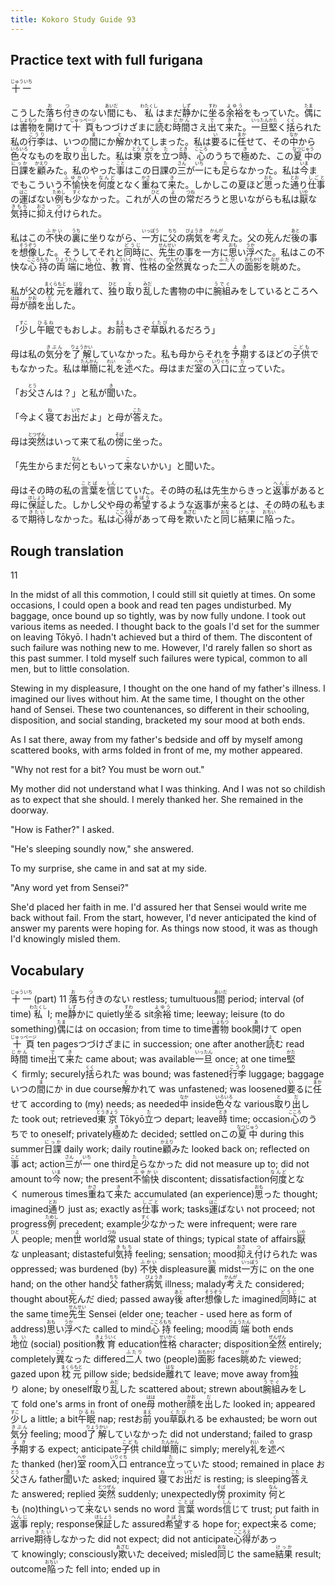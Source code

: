 ```yaml
---
title: Kokoro Study Guide 93
---
```


## Practice text with full furigana

<p>
<ruby><rb>十一</rb><rt>じゅういち</rt></ruby>
</p>

<p>
こうした<ruby><rb>落</rb><rt>お</rt></ruby>ち<ruby><rb>付</rb><rt>つ</rt></ruby>きのない<ruby><rb>間</rb><rt>あいだ</rt></ruby>にも、<ruby><rb>私</rb><rt>わたくし</rt></ruby>はまだ<ruby><rb>静</rb><rt>しず</rt></ruby>かに<ruby><rb>坐</rb><rt>すわ</rt></ruby>る<ruby><rb>余裕</rb><rt>よゆう</rt></ruby>をもっていた。<ruby><rb>偶</rb><rt>たま</rt></ruby>には<ruby><rb>書物</rb><rt>しょもつ</rt></ruby>を<ruby><rb>開</rb><rt>あ</rt></ruby>けて<ruby><rb>十頁</rb><rt>じゅっページ</rt></ruby>もつづけざまに<ruby><rb>読</rb><rt>よ</rt></ruby>む<ruby><rb>時間</rb><rt>じかん</rt></ruby>さえ<ruby><rb>出</rb><rt>で</rt></ruby>て<ruby><rb>来</rb><rt>き</rt></ruby>た。<ruby><rb>一旦</rb><rt>いったん</rt></ruby><ruby><rb>堅</rb><rt>かた</rt></ruby>く<ruby><rb>括</rb><rt>くく</rt></ruby>られた私の<ruby><rb>行李</rb><rt>こうり</rt></ruby>は、いつの<ruby><rb>間</rb><rt>ま</rt></ruby>にか<ruby><rb>解</rb><rt>と</rt></ruby>かれてしまった。私は<ruby><rb>要</rb><rt>い</rt></ruby>るに<ruby><rb>任</rb><rt>まか</rt></ruby>せて、その<ruby><rb>中</rb><rt>なか</rt></ruby>から<ruby><rb>色々</rb><rt>いろいろ</rt></ruby>なものを<ruby><rb>取</rb><rt>と</rt></ruby>り<ruby><rb>出</rb><rt>だ</rt></ruby>した。私は<ruby><rb>東京</rb><rt>とうきょう</rt></ruby>を<ruby><rb>立</rb><rt>た</rt></ruby>つ<ruby><rb>時</rb><rt>とき</rt></ruby>、<ruby><rb>心</rb><rt>こころ</rt></ruby>のうちで<ruby><rb>極</rb><rt>き</rt></ruby>めた、この<ruby><rb>夏中</rb><rt>なつじゅう</rt></ruby>の<ruby><rb>日課</rb><rt>にっか</rt></ruby>を<ruby><rb>顧</rb><rt>かえり</rt></ruby>みた。私のやった<ruby><rb>事</rb><rt>こと</rt></ruby>はこの日課の<ruby><rb>三</rb><rt>さん</rt></ruby>が<ruby><rb>一</rb><rt>いち</rt></ruby>にも<ruby><rb>足</rb><rt>た</rt></ruby>らなかった。私は<ruby><rb>今</rb><rt>いま</rt></ruby>までもこういう<ruby><rb>不愉快</rb><rt>ふゆかい</rt></ruby>を<ruby><rb>何度</rb><rt>なんど</rt></ruby>となく<ruby><rb>重</rb><rt>かさ</rt></ruby>ねて<ruby><rb>来</rb><rt>き</rt></ruby>た。しかしこの夏ほど<ruby><rb>思</rb><rt>おも</rt></ruby>った<ruby><rb>通</rb><rt>とお</rt></ruby>り<ruby><rb>仕事</rb><rt>しごと</rt></ruby>の<ruby><rb>運</rb><rt>はこ</rt></ruby>ばない<ruby><rb>例</rb><rt>ためし</rt></ruby>も<ruby><rb>少</rb><rt>すく</rt></ruby>なかった。これが<ruby><rb>人</rb><rt>ひと</rt></ruby>の<ruby><rb>世</rb><rt>よ</rt></ruby>の<ruby><rb>常</rb><rt>つね</rt></ruby>だろうと思いながらも私は<ruby><rb>厭</rb><rt>いや</rt></ruby>な<ruby><rb>気持</rb><rt>きもち</rt></ruby>に<ruby><rb>抑</rb><rt>おさ</rt></ruby>え<ruby><rb>付</rb><rt>つ</rt></ruby>けられた。
</p>

<p>
私はこの<ruby><rb>不快</rb><rt>ふかい</rt></ruby>の<ruby><rb>裏</rb><rt>うち</rt></ruby>に坐りながら、<ruby><rb>一方</rb><rt>いっぽう</rt></ruby>に<ruby><rb>父</rb><rt>ちち</rt></ruby>の<ruby><rb>病気</rb><rt>びょうき</rt></ruby>を<ruby><rb>考</rb><rt>かんが</rt></ruby>えた。父の<ruby><rb>死</rb><rt>し</rt></ruby>んだ<ruby><rb>後</rb><rt>あと</rt></ruby>の事を<ruby><rb>想像</rb><rt>そうぞう</rt></ruby>した。そうしてそれと<ruby><rb>同時</rb><rt>どうじ</rt></ruby>に、<ruby><rb>先生</rb><rt>せんせい</rt></ruby>の事を一方に<ruby><rb>思</rb><rt>おも</rt></ruby>い<ruby><rb>浮</rb><rt>うか</rt></ruby>べた。私はこの不快な<ruby><rb>心持</rb><rt>こころもち</rt></ruby>の<ruby><rb>両端</rb><rt>りょうたん</rt></ruby>に<ruby><rb>地位</rb><rt>ちい</rt></ruby>、<ruby><rb>教育</rb><rt>きょういく</rt></ruby>、<ruby><rb>性格</rb><rt>せいかく</rt></ruby>の<ruby><rb>全然</rb><rt>ぜんぜん</rt></ruby><ruby><rb>異</rb><rt>こと</rt></ruby>なった<ruby><rb>二人</rb><rt>ふたり</rt></ruby>の<ruby><rb>面影</rb><rt>おもかげ</rt></ruby>を<ruby><rb>眺</rb><rt>なが</rt></ruby>めた。
</p>

<p>
私が父の<ruby><rb>枕元</rb><rt>まくらもと</rt></ruby>を<ruby><rb>離</rb><rt>はな</rt></ruby>れて、<ruby><rb>独</rb><rt>ひと</rt></ruby>り<ruby><rb>取</rb><rt>と</rt></ruby>り<ruby><rb>乱</rb><rt>みだ</rt></ruby>した書物の中に<ruby><rb>腕組</rb><rt>うでぐ</rt></ruby>みをしているところへ<ruby><rb>母</rb><rt>はは</rt></ruby>が<ruby><rb>顔</rb><rt>かお</rt></ruby>を<ruby><rb>出</rb><rt>だ</rt></ruby>した。
</p>

<p>
「<ruby><rb>少</rb><rt>すこ</rt></ruby>し<ruby><rb>午眠</rb><rt>ひるね</rt></ruby>でもおしよ。お<ruby><rb>前</rb><rt>まえ</rt></ruby>もさぞ<ruby><rb>草臥</rb><rt>くたび</rt></ruby>れるだろう」
</p>

<p>
母は私の<ruby><rb>気分</rb><rt>きぶん</rt></ruby>を<ruby><rb>了解</rb><rt>りょうかい</rt></ruby>していなかった。私も母からそれを<ruby><rb>予期</rb><rt>よき</rt></ruby>するほどの<ruby><rb>子供</rb><rt>こども</rt></ruby>でもなかった。私は<ruby><rb>単簡</rb><rt>たんかん</rt></ruby>に<ruby><rb>礼</rb><rt>れい</rt></ruby>を<ruby><rb>述</rb><rt>の</rt></ruby>べた。母はまだ<ruby><rb>室</rb><rt>へや</rt></ruby>の<ruby><rb>入口</rb><rt>いりぐち</rt></ruby>に<ruby><rb>立</rb><rt>た</rt></ruby>っていた。
</p>

<p>
「お<ruby><rb>父</rb><rt>とう</rt></ruby>さんは？」と私が<ruby><rb>聞</rb><rt>き</rt></ruby>いた。
</p>

<p>
「今よく<ruby><rb>寝</rb><rt>ね</rt></ruby>てお<ruby><rb>出</rb><rt>いで</rt></ruby>だよ」と母が<ruby><rb>答</rb><rt>こた</rt></ruby>えた。
</p>

<p>
母は<ruby><rb>突然</rb><rt>とつぜん</rt></ruby>はいって来て私の<ruby><rb>傍</rb><rt>そば</rt></ruby>に坐った。
</p>

<p>
「先生からまだ<ruby><rb>何</rb><rt>なん</rt></ruby>ともいって<ruby><rb>来</rb><rt>こ</rt></ruby>ないかい」と聞いた。
</p>

<p>
母はその時の私の<ruby><rb>言葉</rb><rt>ことば</rt></ruby>を<ruby><rb>信</rb><rt>しん</rt></ruby>じていた。その時の私は先生からきっと<ruby><rb>返事</rb><rt>へんじ</rt></ruby>があると母に<ruby><rb>保証</rb><rt>ほしょう</rt></ruby>した。しかし父や母の<ruby><rb>希望</rb><rt>きぼう</rt></ruby>するような返事が<ruby><rb>来</rb><rt>く</rt></ruby>るとは、その時の私もまるで<ruby><rb>期待</rb><rt>きたい</rt></ruby>しなかった。私は<ruby><rb>心得</rb><rt>こころえ</rt></ruby>があって母を<ruby><rb>欺</rb><rt>あざむ</rt></ruby>いたと<ruby><rb>同</rb><rt>おな</rt></ruby>じ<ruby><rb>結果</rb><rt>けっか</rt></ruby>に<ruby><rb>陥</rb><rt>おちい</rt></ruby>った。
</p>


## Rough translation

11

In the midst of all this commotion, I could still sit quietly at times. On some occasions, I could open a book and read ten pages undisturbed. My baggage, once bound up so tightly, was by now fully undone. I took out various items as needed. I thought back to the goals I'd set for the summer on leaving Tōkyō. I hadn't achieved but a third of them. The discontent of such failure was nothing new to me. However, I'd rarely fallen so short as this past summer. I told myself such failures were typical, common to all men, but to little consolation.

Stewing in my displeasure, I thought on the one hand of my father's illness. I imagined our lives without him. At the same time, I thought on the other hand of Sensei. These two countenances, so different in their schooling, disposition, and social standing, bracketed my sour mood at both ends.

As I sat there, away from my father's bedside and off by myself among scattered books, with arms folded in front of me, my mother appeared.

"Why not rest for a bit? You must be worn out."

My mother did not understand what I was thinking. And I was not so childish as to expect that she should. I merely thanked her. She remained in the doorway.

"How is Father?" I asked.

"He's sleeping soundly now," she answered.

To my surprise, she came in and sat at my side.

"Any word yet from Sensei?"

She'd placed her faith in me. I'd assured her that Sensei would write me back without fail. From the start, however, I'd never anticipated the kind of answer my parents were hoping for. As things now stood, it was as though I'd knowingly misled them.


## Vocabulary

<p>
<span class="vocabstudy"><ruby><rb>十一</rb><rt>じゅういち</rt></ruby>&nbsp;(part) 11</span>
<span class="vocabstudy"><ruby><rb>落</rb><rt>お</rt></ruby>ち<ruby><rb>付</rb><rt>つ</rt></ruby>きのない&nbsp;restless; tumultuous</span><span class="vocabstudy"><ruby><rb>間</rb><rt>あいだ</rt></ruby>&nbsp;period; interval (of time)</span><span class="vocabstudy"><ruby><rb>私</rb><rt>わたくし</rt></ruby>&nbsp;I; me</span><span class="vocabstudy"><ruby><rb>静</rb><rt>しず</rt></ruby>かに&nbsp;quietly</span><span class="vocabstudy"><ruby><rb>坐</rb><rt>すわ</rt></ruby>る&nbsp;sit</span><span class="vocabstudy"><ruby><rb>余裕</rb><rt>よゆう</rt></ruby>&nbsp;time; leeway; leisure (to do something)</span><span class="vocabstudy"><ruby><rb>偶</rb><rt>たま</rt></ruby>には&nbsp;on occasion; from time to time</span><span class="vocabstudy"><ruby><rb>書物</rb><rt>しょもつ</rt></ruby>&nbsp;book</span><span class="vocabstudy"><ruby><rb>開</rb><rt>あ</rt></ruby>けて&nbsp;open</span><span class="vocabstudy"><ruby><rb>十頁</rb><rt>じゅっページ</rt></ruby>&nbsp;ten pages</span><span class="vocabstudy">つづけざまに&nbsp;in succession; one after another</span><span class="vocabstudy"><ruby><rb>読</rb><rt>よ</rt></ruby>む&nbsp;read</span><span class="vocabstudy"><ruby><rb>時間</rb><rt>じかん</rt></ruby>&nbsp;time</span><span class="vocabstudy"><ruby><rb>出</rb><rt>で</rt></ruby>て<ruby><rb>来</rb><rt>き</rt></ruby>た&nbsp;came about; was available</span><span class="vocabstudy"><ruby><rb>一旦</rb><rt>いったん</rt></ruby>&nbsp;once; at one time</span><span class="vocabstudy"><ruby><rb>堅</rb><rt>かた</rt></ruby>く&nbsp;firmly; securely</span><span class="vocabstudy"><ruby><rb>括</rb><rt>くく</rt></ruby>られた&nbsp;was bound; was fastened</span><span class="vocabstudy"><ruby><rb>行李</rb><rt>こうり</rt></ruby>&nbsp;luggage; baggage</span><span class="vocabstudy">いつの<ruby><rb>間</rb><rt>ま</rt></ruby>にか&nbsp;in due course</span><span class="vocabstudy"><ruby><rb>解</rb><rt>と</rt></ruby>かれて&nbsp;was unfastened; was loosened</span><span class="vocabstudy"><ruby><rb>要</rb><rt>い</rt></ruby>るに<ruby><rb>任</rb><rt>まか</rt></ruby>せて&nbsp;according to (my) needs; as needed</span><span class="vocabstudy"><ruby><rb>中</rb><rt>なか</rt></ruby>&nbsp;inside</span><span class="vocabstudy"><ruby><rb>色々</rb><rt>いろいろ</rt></ruby>な&nbsp;various</span><span class="vocabstudy"><ruby><rb>取</rb><rt>と</rt></ruby>り<ruby><rb>出</rb><rt>だ</rt></ruby>した&nbsp;took out; retrieved</span><span class="vocabstudy"><ruby><rb>東京</rb><rt>とうきょう</rt></ruby>&nbsp;Tōkyō</span><span class="vocabstudy"><ruby><rb>立</rb><rt>た</rt></ruby>つ&nbsp;depart; leave</span><span class="vocabstudy"><ruby><rb>時</rb><rt>とき</rt></ruby>&nbsp;time; occasion</span><span class="vocabstudy"><ruby><rb>心</rb><rt>こころ</rt></ruby>のうちで&nbsp;to oneself; privately</span><span class="vocabstudy"><ruby><rb>極</rb><rt>き</rt></ruby>めた&nbsp;decided; settled on</span><span class="vocabstudy">この<ruby><rb>夏中</rb><rt>なつじゅう</rt></ruby>&nbsp;during this summer</span><span class="vocabstudy"><ruby><rb>日課</rb><rt>にっか</rt></ruby>&nbsp;daily work; daily routine</span><span class="vocabstudy"><ruby><rb>顧</rb><rt>かえり</rt></ruby>みた&nbsp;looked back on; reflected on</span><span class="vocabstudy"><ruby><rb>事</rb><rt>こと</rt></ruby>&nbsp;act; action</span><span class="vocabstudy"><ruby><rb>三</rb><rt>さん</rt></ruby>が<ruby><rb>一</rb><rt>いち</rt></ruby>&nbsp;one third</span><span class="vocabstudy"><ruby><rb>足</rb><rt>た</rt></ruby>らなかった&nbsp;did not measure up to; did not amount to</span><span class="vocabstudy"><ruby><rb>今</rb><rt>いま</rt></ruby>&nbsp;now; the present</span><span class="vocabstudy"><ruby><rb>不愉快</rb><rt>ふゆかい</rt></ruby>&nbsp;discontent; dissatisfaction</span><span class="vocabstudy"><ruby><rb>何度</rb><rt>なんど</rt></ruby>となく&nbsp;numerous times</span><span class="vocabstudy"><ruby><rb>重</rb><rt>かさ</rt></ruby>ねて<ruby><rb>来</rb><rt>き</rt></ruby>た&nbsp;accumulated (an experience)</span><span class="vocabstudy"><ruby><rb>思</rb><rt>おも</rt></ruby>った&nbsp;thought; imagined</span><span class="vocabstudy"><ruby><rb>通</rb><rt>とお</rt></ruby>り&nbsp;just as; exactly as</span><span class="vocabstudy"><ruby><rb>仕事</rb><rt>しごと</rt></ruby>&nbsp;work; tasks</span><span class="vocabstudy"><ruby><rb>運</rb><rt>はこ</rt></ruby>ばない&nbsp;not proceed; not progress</span><span class="vocabstudy"><ruby><rb>例</rb><rt>ためし</rt></ruby>&nbsp;precedent; example</span><span class="vocabstudy"><ruby><rb>少</rb><rt>すく</rt></ruby>なかった&nbsp;were infrequent; were rare</span><span class="vocabstudy"><ruby><rb>人</rb><rt>ひと</rt></ruby>&nbsp;people; men</span><span class="vocabstudy"><ruby><rb>世</rb><rt>よ</rt></ruby>&nbsp;world</span><span class="vocabstudy"><ruby><rb>常</rb><rt>つね</rt></ruby>&nbsp;usual state of things; typical state of affairs</span><span class="vocabstudy"><ruby><rb>厭</rb><rt>いや</rt></ruby>な&nbsp;unpleasant; distasteful</span><span class="vocabstudy"><ruby><rb>気持</rb><rt>きもち</rt></ruby>&nbsp;feeling; sensation; mood</span><span class="vocabstudy"><ruby><rb>抑</rb><rt>おさ</rt></ruby>え<ruby><rb>付</rb><rt>つ</rt></ruby>けられた&nbsp;was oppressed; was burdened (by)</span>
<span class="vocabstudy"><ruby><rb>不快</rb><rt>ふかい</rt></ruby>&nbsp;displeasure</span><span class="vocabstudy"><ruby><rb>裏</rb><rt>うち</rt></ruby>&nbsp;midst</span><span class="vocabstudy"><ruby><rb>一方</rb><rt>いっぽう</rt></ruby>に&nbsp;on the one hand; on the other hand</span><span class="vocabstudy"><ruby><rb>父</rb><rt>ちち</rt></ruby>&nbsp;father</span><span class="vocabstudy"><ruby><rb>病気</rb><rt>びょうき</rt></ruby>&nbsp;illness; malady</span><span class="vocabstudy"><ruby><rb>考</rb><rt>かんが</rt></ruby>えた&nbsp;considered; thought about</span><span class="vocabstudy"><ruby><rb>死</rb><rt>し</rt></ruby>んだ&nbsp;died; passed away</span><span class="vocabstudy"><ruby><rb>後</rb><rt>あと</rt></ruby>&nbsp;after</span><span class="vocabstudy"><ruby><rb>想像</rb><rt>そうぞう</rt></ruby>した&nbsp;imagined</span><span class="vocabstudy"><ruby><rb>同時</rb><rt>どうじ</rt></ruby>に&nbsp;at the same time</span><span class="vocabstudy"><ruby><rb>先生</rb><rt>せんせい</rt></ruby>&nbsp;Sensei (elder one; teacher - used here as form of address)</span><span class="vocabstudy"><ruby><rb>思</rb><rt>おも</rt></ruby>い<ruby><rb>浮</rb><rt>うか</rt></ruby>べた&nbsp;called to mind</span><span class="vocabstudy"><ruby><rb>心持</rb><rt>こころもち</rt></ruby>&nbsp;feeling; mood</span><span class="vocabstudy"><ruby><rb>両端</rb><rt>りょうたん</rt></ruby>&nbsp;both ends</span><span class="vocabstudy"><ruby><rb>地位</rb><rt>ちい</rt></ruby>&nbsp;(social) position</span><span class="vocabstudy"><ruby><rb>教育</rb><rt>きょういく</rt></ruby>&nbsp;education</span><span class="vocabstudy"><ruby><rb>性格</rb><rt>せいかく</rt></ruby>&nbsp;character; disposition</span><span class="vocabstudy"><ruby><rb>全然</rb><rt>ぜんぜん</rt></ruby>&nbsp;entirely; completely</span><span class="vocabstudy"><ruby><rb>異</rb><rt>こと</rt></ruby>なった&nbsp;differed</span><span class="vocabstudy"><ruby><rb>二人</rb><rt>ふたり</rt></ruby>&nbsp;two (people)</span><span class="vocabstudy"><ruby><rb>面影</rb><rt>おもかげ</rt></ruby>&nbsp;faces</span><span class="vocabstudy"><ruby><rb>眺</rb><rt>なが</rt></ruby>めた&nbsp;viewed; gazed upon</span>
<span class="vocabstudy"><ruby><rb>枕元</rb><rt>まくらもと</rt></ruby>&nbsp;pillow side; bedside</span><span class="vocabstudy"><ruby><rb>離</rb><rt>はな</rt></ruby>れて&nbsp;leave; move away from</span><span class="vocabstudy"><ruby><rb>独</rb><rt>ひと</rt></ruby>り&nbsp;alone; by oneself</span><span class="vocabstudy"><ruby><rb>取</rb><rt>と</rt></ruby>り<ruby><rb>乱</rb><rt>みだ</rt></ruby>した&nbsp;scattered about; strewn about</span><span class="vocabstudy"><ruby><rb>腕組</rb><rt>うでぐ</rt></ruby>みをして&nbsp;fold one's arms in front of one</span><span class="vocabstudy"><ruby><rb>母</rb><rt>はは</rt></ruby>&nbsp;mother</span><span class="vocabstudy"><ruby><rb>顔</rb><rt>かお</rt></ruby>を<ruby><rb>出</rb><rt>だ</rt></ruby>した&nbsp;looked in; appeared</span>
<span class="vocabstudy"><ruby><rb>少</rb><rt>すこ</rt></ruby>し&nbsp;a little; a bit</span><span class="vocabstudy"><ruby><rb>午眠</rb><rt>ひるね</rt></ruby>&nbsp;nap; rest</span><span class="vocabstudy">お<ruby><rb>前</rb><rt>まえ</rt></ruby>&nbsp;you</span><span class="vocabstudy"><ruby><rb>草臥</rb><rt>くたび</rt></ruby>れる&nbsp;be exhausted; be worn out</span>
<span class="vocabstudy"><ruby><rb>気分</rb><rt>きぶん</rt></ruby>&nbsp;feeling; mood</span><span class="vocabstudy"><ruby><rb>了解</rb><rt>りょうかい</rt></ruby>していなかった&nbsp;did not understand; failed to grasp</span><span class="vocabstudy"><ruby><rb>予期</rb><rt>よき</rt></ruby>する&nbsp;expect; anticipate</span><span class="vocabstudy"><ruby><rb>子供</rb><rt>こども</rt></ruby>&nbsp;child</span><span class="vocabstudy"><ruby><rb>単簡</rb><rt>たんかん</rt></ruby>に&nbsp;simply; merely</span><span class="vocabstudy"><ruby><rb>礼</rb><rt>れい</rt></ruby>を<ruby><rb>述</rb><rt>の</rt></ruby>べた&nbsp;thanked (her)</span><span class="vocabstudy"><ruby><rb>室</rb><rt>へや</rt></ruby>&nbsp;room</span><span class="vocabstudy"><ruby><rb>入口</rb><rt>いりぐち</rt></ruby>&nbsp;entrance</span><span class="vocabstudy"><ruby><rb>立</rb><rt>た</rt></ruby>っていた&nbsp;stood; remained in place</span>
<span class="vocabstudy">お<ruby><rb>父</rb><rt>とう</rt></ruby>さん&nbsp;father</span><span class="vocabstudy"><ruby><rb>聞</rb><rt>き</rt></ruby>いた&nbsp;asked; inquired</span>
<span class="vocabstudy"><ruby><rb>寝</rb><rt>ね</rt></ruby>てお<ruby><rb>出</rb><rt>いで</rt></ruby>だ&nbsp;is resting; is sleeping</span><span class="vocabstudy"><ruby><rb>答</rb><rt>こた</rt></ruby>えた&nbsp;answered; replied</span>
<span class="vocabstudy"><ruby><rb>突然</rb><rt>とつぜん</rt></ruby>&nbsp;suddenly; unexpectedly</span><span class="vocabstudy"><ruby><rb>傍</rb><rt>そば</rt></ruby>&nbsp;proximity</span>
<span class="vocabstudy"><ruby><rb>何</rb><rt>なん</rt></ruby>とも&nbsp;(no)thing</span><span class="vocabstudy">いって<ruby><rb>来</rb><rt>こ</rt></ruby>ない&nbsp;sends no word</span>
<span class="vocabstudy"><ruby><rb>言葉</rb><rt>ことば</rt></ruby>&nbsp;words</span><span class="vocabstudy"><ruby><rb>信</rb><rt>しん</rt></ruby>じて&nbsp;trust; put faith in</span><span class="vocabstudy"><ruby><rb>返事</rb><rt>へんじ</rt></ruby>&nbsp;reply; response</span><span class="vocabstudy"><ruby><rb>保証</rb><rt>ほしょう</rt></ruby>した&nbsp;assured</span><span class="vocabstudy"><ruby><rb>希望</rb><rt>きぼう</rt></ruby>する&nbsp;hope for; expect</span><span class="vocabstudy"><ruby><rb>来</rb><rt>く</rt></ruby>る&nbsp;come; arrive</span><span class="vocabstudy"><ruby><rb>期待</rb><rt>きたい</rt></ruby>しなかった&nbsp;did not expect; did not anticipate</span><span class="vocabstudy"><ruby><rb>心得</rb><rt>こころえ</rt></ruby>があって&nbsp;knowingly; consciously</span><span class="vocabstudy"><ruby><rb>欺</rb><rt>あざむ</rt></ruby>いた&nbsp;deceived; misled</span><span class="vocabstudy"><ruby><rb>同</rb><rt>おな</rt></ruby>じ&nbsp;the same</span><span class="vocabstudy"><ruby><rb>結果</rb><rt>けっか</rt></ruby>&nbsp;result; outcome</span><span class="vocabstudy"><ruby><rb>陥</rb><rt>おちい</rt></ruby>った&nbsp;fell into; ended up in</span>
</p>
